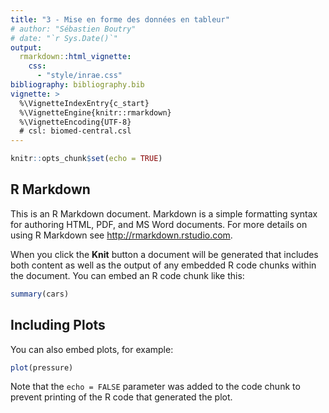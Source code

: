 ```yaml
---
title: "3 - Mise en forme des données en tableur"
# author: "Sébastien Boutry"
# date: "`r Sys.Date()`"
output: 
  rmarkdown::html_vignette:
    css:
      - "style/inrae.css"
bibliography: bibliography.bib
vignette: >
  %\VignetteIndexEntry{c_start}
  %\VignetteEngine{knitr::rmarkdown}
  %\VignetteEncoding{UTF-8}
  # csl: biomed-central.csl
---
```


```r
knitr::opts_chunk$set(echo = TRUE)
```

## R Markdown

This is an R Markdown document. Markdown is a simple formatting syntax for authoring HTML, PDF, and MS Word documents. For more details on using R Markdown see <http://rmarkdown.rstudio.com>.

When you click the **Knit** button a document will be generated that includes both content as well as the output of any embedded R code chunks within the document. You can embed an R code chunk like this:

```r
summary(cars)
```

## Including Plots

You can also embed plots, for example:

```r
plot(pressure)
```

Note that the `echo = FALSE` parameter was added to the code chunk to prevent printing of the R code that generated the plot.

